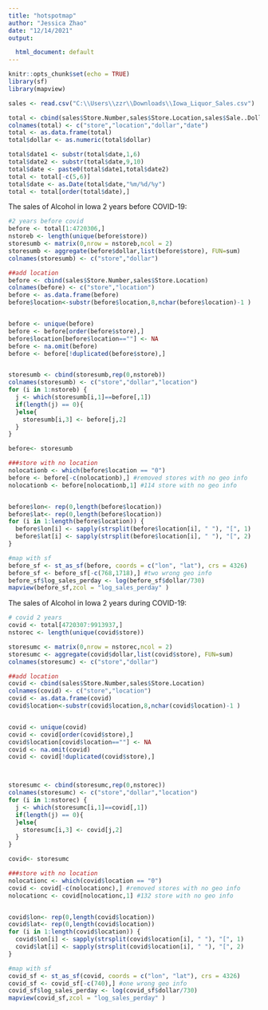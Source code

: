 ---
title: "hotspotmap"
author: "Jessica Zhao"
date: "12/14/2021"
output:

  html_document: default
---

```{r setup, include=FALSE}
knitr::opts_chunk$set(echo = TRUE)
library(sf)
library(mapview)
```



```{r read data}
sales <- read.csv("C:\\Users\\zzr\\Downloads\\Iowa_Liquor_Sales.csv")

```



```{r select data}
total <- cbind(sales$Store.Number,sales$Store.Location,sales$Sale..Dollars.,sales$Date)
colnames(total) <- c("store","location","dollar","date")
total <- as.data.frame(total)
total$dollar <- as.numeric(total$dollar)
```

```{r sort date}
total$date1 <- substr(total$date,1,6)
total$date2 <- substr(total$date,9,10)
total$date <- paste0(total$date1,total$date2)
total <- total[-c(5,6)]
total$date <- as.Date(total$date,"%m/%d/%y")
total <- total[order(total$date),]
```

The sales of Alcohol in Iowa 2 years before COVID-19:
```{r two years before COVID-19}
#2 years before covid
before <- total[1:4720306,]
nstoreb <- length(unique(before$store))
storesumb <- matrix(0,nrow = nstoreb,ncol = 2)
storesumb <- aggregate(before$dollar,list(before$store), FUN=sum)
colnames(storesumb) <- c("store","dollar")

##add location
before <- cbind(sales$Store.Number,sales$Store.Location)
colnames(before) <- c("store","location")
before <- as.data.frame(before)
before$location<-substr(before$location,8,nchar(before$location)-1 )


before <- unique(before)
before <- before[order(before$store),]
before$location[before$location==""] <- NA
before <- na.omit(before)
before <- before[!duplicated(before$store),]


storesumb <- cbind(storesumb,rep(0,nstoreb))
colnames(storesumb) <- c("store","dollar","location")
for (i in 1:nstoreb) {
  j <- which(storesumb[i,1]==before[,1])
  if(length(j) == 0){
  }else{
    storesumb[i,3] <- before[j,2]
  }
}

before<- storesumb

###store with no location
nolocationb <- which(before$location == "0")
before <- before[-c(nolocationb),] #removed stores with no geo info
nolocationb <- before[nolocationb,1] #114 store with no geo info


before$lon<- rep(0,length(before$location))
before$lat<- rep(0,length(before$location))
for (i in 1:length(before$location)) {
  before$lon[i] <- sapply(strsplit(before$location[i], " "), "[", 1)
  before$lat[i] <- sapply(strsplit(before$location[i], " "), "[", 2)
}

#map with sf
before_sf <- st_as_sf(before, coords = c("lon", "lat"), crs = 4326)
before_sf <- before_sf[-c(768,1718),] #two wrong geo info
before_sf$log_sales_perday <- log(before_sf$dollar/730)
mapview(before_sf,zcol = "log_sales_perday" )

```

The sales of Alcohol in Iowa 2 years during COVID-19:
```{r COVID 2 years}
# covid 2 years
covid <- total[4720307:9913937,]
nstorec <- length(unique(covid$store))

storesumc <- matrix(0,nrow = nstorec,ncol = 2)
storesumc <- aggregate(covid$dollar,list(covid$store), FUN=sum)
colnames(storesumc) <- c("store","dollar")

##add location
covid <- cbind(sales$Store.Number,sales$Store.Location)
colnames(covid) <- c("store","location")
covid <- as.data.frame(covid)
covid$location<-substr(covid$location,8,nchar(covid$location)-1 )


covid <- unique(covid)
covid <- covid[order(covid$store),]
covid$location[covid$location==""] <- NA
covid <- na.omit(covid)
covid <- covid[!duplicated(covid$store),]



storesumc <- cbind(storesumc,rep(0,nstorec))
colnames(storesumc) <- c("store","dollar","location")
for (i in 1:nstorec) {
  j <- which(storesumc[i,1]==covid[,1])
  if(length(j) == 0){
  }else{
    storesumc[i,3] <- covid[j,2]
  }
}

covid<- storesumc

###store with no location
nolocationc <- which(covid$location == "0")
covid <- covid[-c(nolocationc),] #removed stores with no geo info
nolocationc <- covid[nolocationc,1] #132 store with no geo info


covid$lon<- rep(0,length(covid$location))
covid$lat<- rep(0,length(covid$location))
for (i in 1:length(covid$location)) {
  covid$lon[i] <- sapply(strsplit(covid$location[i], " "), "[", 1)
  covid$lat[i] <- sapply(strsplit(covid$location[i], " "), "[", 2)
}

#map with sf
covid_sf <- st_as_sf(covid, coords = c("lon", "lat"), crs = 4326)
covid_sf <- covid_sf[-c(740),] #one wrong geo info
covid_sf$log_sales_perday <- log(covid_sf$dollar/730)
mapview(covid_sf,zcol = "log_sales_perday" )

```
